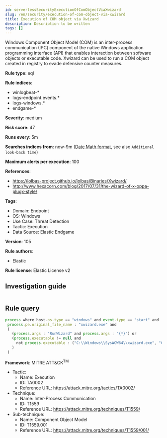 ```yaml
---
id: serverlessSecurityExecutionOfComObjectViaXwizard
slug: /en/security/execution-of-com-object-via-xwizard
title: Execution of COM object via Xwizard
description: Description to be written
tags: []
---
```


<div id="execution-of-com-object-via-xwizard"></div>

Windows Component Object Model (COM) is an inter-process communication (IPC) component of the native Windows application programming interface (API) that enables interaction between software objects or executable code. Xwizard can be used to run a COM object created in registry to evade defensive counter measures.

**Rule type**: eql

**Rule indices**: 

* winlogbeat-*
* logs-endpoint.events.*
* logs-windows.*
* endgame-*

**Severity**: medium

**Risk score**: 47

**Runs every**: 5m

**Searches indices from**: now-9m ([Date Math format](((ref))/common-options.html#date-math), see also <DocLink id="serverlessSecurityRulesUiCreate" section="set-the-rules-schedule">`Additional look-back time`</DocLink>)

**Maximum alerts per execution**: 100

**References**: 

* https://lolbas-project.github.io/lolbas/Binaries/Xwizard/
* http://www.hexacorn.com/blog/2017/07/31/the-wizard-of-x-oppa-plugx-style/

**Tags**: 

* Domain: Endpoint
* OS: Windows
* Use Case: Threat Detection
* Tactic: Execution
* Data Source: Elastic Endgame

**Version**: 105

**Rule authors**: 

* Elastic

**Rule license**: Elastic License v2

## Investigation guide

```markdown

```

## Rule query

```js
process where host.os.type == "windows" and event.type == "start" and
 process.pe.original_file_name : "xwizard.exe" and
 (
   (process.args : "RunWizard" and process.args : "{*}") or
   (process.executable != null and
     not process.executable : ("C:\\Windows\\SysWOW64\\xwizard.exe", "C:\\Windows\\System32\\xwizard.exe")
   )
 )

```

**Framework**: MITRE ATT&CK<sup>TM</sup>

* Tactic:
    * Name: Execution
    * ID: TA0002
    * Reference URL: https://attack.mitre.org/tactics/TA0002/
* Technique:
    * Name: Inter-Process Communication
    * ID: T1559
    * Reference URL: https://attack.mitre.org/techniques/T1559/
* Sub-technique:
    * Name: Component Object Model
    * ID: T1559.001
    * Reference URL: https://attack.mitre.org/techniques/T1559/001/

